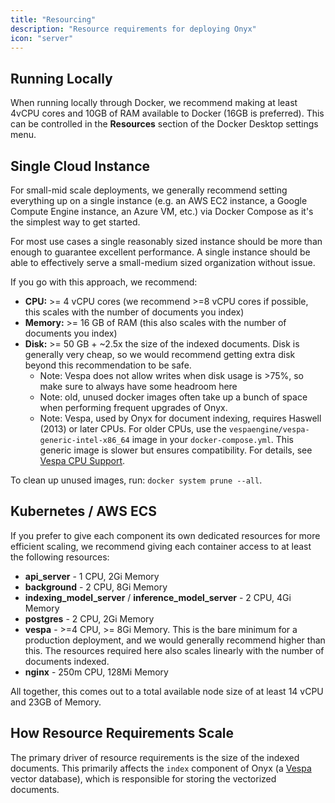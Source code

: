 ```yaml
---
title: "Resourcing"
description: "Resource requirements for deploying Onyx"
icon: "server"
---
```


## Running Locally

When running locally through Docker, we recommend making at least 4vCPU cores and 10GB of RAM available to Docker (16GB is preferred). This can be controlled in the **Resources** section of the Docker Desktop settings menu.

## Single Cloud Instance

For small-mid scale deployments, we generally recommend setting everything up on a single instance (e.g. an AWS EC2 instance, a Google Compute Engine instance, an Azure VM, etc.) via Docker Compose as it's the simplest way to get started.

For most use cases a single reasonably sized instance should be more than enough to guarantee excellent performance. A single instance should be able to effectively serve a small-medium sized organization without issue.

If you go with this approach, we recommend:

- **CPU:** >= 4 vCPU cores (we recommend >=8 vCPU cores if possible, this scales with the number of documents you index)
- **Memory:** >= 16 GB of RAM (this also scales with the number of documents you index)
- **Disk:** >= 50 GB + ~2.5x the size of the indexed documents. Disk is generally very cheap, so we would recommend getting extra disk beyond this recommendation to be safe.
  - Note: Vespa does not allow writes when disk usage is >75%, so make sure to always have some headroom here
  - Note: old, unused docker images often take up a bunch of space when performing frequent upgrades of Onyx.
  - Note: Vespa, used by Onyx for document indexing, requires Haswell (2013) or later CPUs. For older CPUs, use the `vespaengine/vespa-generic-intel-x86_64` image in your `docker-compose.yml`. This generic image is slower but ensures compatibility. For details, see [Vespa CPU Support](https://docs.vespa.ai/en/cpu-support.html).

To clean up unused images, run: `docker system prune --all`.

## Kubernetes / AWS ECS

If you prefer to give each component its own dedicated resources for more efficient scaling, we recommend giving each container access to at least the following resources:

- **api_server** - 1 CPU, 2Gi Memory
- **background** - 2 CPU, 8Gi Memory  
- **indexing_model_server** / **inference_model_server** - 2 CPU, 4Gi Memory
- **postgres** - 2 CPU, 2Gi Memory
- **vespa** - >=4 CPU, >= 8Gi Memory. This is the bare minimum for a production deployment, and we would generally recommend higher than this. The resources required here also scales linearly with the number of documents indexed.
- **nginx** - 250m CPU, 128Mi Memory

All together, this comes out to a total available node size of at least 14 vCPU and 23GB of Memory.

## How Resource Requirements Scale

The primary driver of resource requirements is the size of the indexed documents. This primarily affects the `index` component of Onyx (a [Vespa](https://vespa.ai/) vector database), which is responsible for storing the vectorized documents. 
